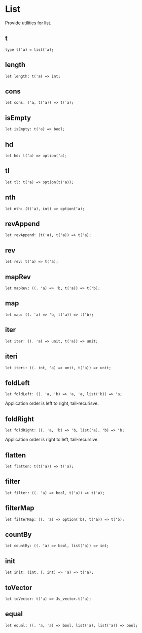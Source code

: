 # List

<Intro>

Provide utilities for list.

</Intro>

## t

```re sig
type t('a) = list('a);
```

## length

```re sig
let length: t('a) => int;
```

## cons

```re sig
let cons: ('a, t('a)) => t('a);
```

## isEmpty

```re sig
let isEmpty: t('a) => bool;
```

## hd

```re sig
let hd: t('a) => option('a);
```

## tl

```re sig
let tl: t('a) => option(t('a));
```

## nth

```re sig
let nth: (t('a), int) => option('a);
```

## revAppend

```re sig
let revAppend: (t('a), t('a)) => t('a);
```

## rev

```re sig
let rev: t('a) => t('a);
```

## mapRev

```re sig
let mapRev: ((. 'a) => 'b, t('a)) => t('b);
```

## map

```re sig
let map: ((. 'a) => 'b, t('a)) => t('b);
```

## iter

```re sig
let iter: ((. 'a) => unit, t('a)) => unit;
```

## iteri

```re sig
let iteri: ((. int, 'a) => unit, t('a)) => unit;
```

## foldLeft

```re sig
let foldLeft: ((. 'a, 'b) => 'a, 'a, list('b)) => 'a;
```

Application order is left to right, tail-recurisve.

## foldRight

```re sig
let foldRight: ((. 'a, 'b) => 'b, list('a), 'b) => 'b;
```

Application order is right to left, tail-recursive.

## flatten

```re sig
let flatten: t(t('a)) => t('a);
```

## filter

```re sig
let filter: ((. 'a) => bool, t('a)) => t('a);
```

## filterMap

```re sig
let filterMap: ((. 'a) => option('b), t('a)) => t('b);
```

## countBy

```re sig
let countBy: ((. 'a) => bool, list('a)) => int;
```

## init

```re sig
let init: (int, (. int) => 'a) => t('a);
```

## toVector

```re sig
let toVector: t('a) => Js_vector.t('a);
```

## equal

```re sig
let equal: ((. 'a, 'a) => bool, list('a), list('a)) => bool;
```
